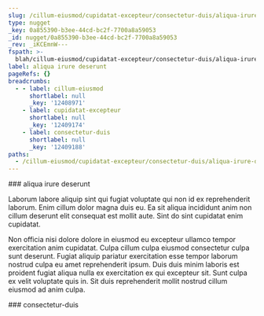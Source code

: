 ```yaml
---
slug: /cillum-eiusmod/cupidatat-excepteur/consectetur-duis/aliqua-irure-deserunt
type: nugget
_key: 0a855390-b3ee-44cd-bc2f-7700a8a59053
_id: nugget/0a855390-b3ee-44cd-bc2f-7700a8a59053
_rev: _iKCEmnW---
fspath: >-
  blah/cillum-eiusmod/cupidatat-excepteur/consectetur-duis/aliqua-irure-deserunt.md
label: aliqua irure deserunt
pageRefs: {}
breadcrumbs:
  - - label: cillum-eiusmod
      shortlabel: null
      _key: '12408971'
    - label: cupidatat-excepteur
      shortlabel: null
      _key: '12409174'
    - label: consectetur-duis
      shortlabel: null
      _key: '12409188'
paths:
  - /cillum-eiusmod/cupidatat-excepteur/consectetur-duis/aliqua-irure-deserunt
---
```


<NuggetArea>
<Nugget slug="/cillum-eiusmod/cupidatat-excepteur/consectetur-duis/aliqua-irure-deserunt" type="nugget" _key="0a855390-b3ee-44cd-bc2f-7700a8a59053" _id="nugget/0a855390-b3ee-44cd-bc2f-7700a8a59053" _rev="_iKCEmnW---" fspath="blah/cillum-eiusmod/cupidatat-excepteur/consectetur-duis/aliqua-irure-deserunt.md" label="aliqua irure deserunt" paths="/cillum-eiusmod/cupidatat-excepteur/consectetur-duis/aliqua-irure-deserunt">
<NuggetBody>
### aliqua irure deserunt

Laborum labore aliquip sint qui fugiat voluptate qui non id ex reprehenderit laborum. Enim cillum dolor magna duis eu. Ea sit aliqua incididunt anim non cillum deserunt elit consequat est mollit aute. Sint do sint cupidatat enim cupidatat.

Non officia nisi dolore dolore in eiusmod eu excepteur ullamco tempor exercitation anim cupidatat. Culpa cillum culpa eiusmod consectetur culpa sunt deserunt. Fugiat aliquip pariatur exercitation esse tempor laborum nostrud culpa eu amet reprehenderit ipsum. Duis duis minim laboris est proident fugiat aliqua nulla ex exercitation ex qui excepteur sit. Sunt culpa ex velit voluptate quis in. Sit duis reprehenderit mollit nostrud cillum eiusmod ad anim culpa.

</NuggetBody>
<Breadcrumbs>
<Crumbs>
<Crumb _key="12408971" label="cillum-eiusmod" /><Crumb _key="12409174" label="cupidatat-excepteur" /><Crumb _key="12409188" label="consectetur-duis" />
</Crumbs>
</Breadcrumbs>
</Nugget>

<NuggetsInbound>
</NuggetsInbound>
<NuggetsOutbound>
</NuggetsOutbound>
</NuggetArea>
<PassagesInbound>
<Passage direction="inbound" type="passage" _key="12409188" _id="passage/12409188" _rev="_iKCEmnS--A" label="consectetur-duis" passage="consectetur-duis" fspath="blah/cillum-eiusmod/cupidatat-excepteur/consectetur-duis" paths="/cillum-eiusmod/cupidatat-excepteur/consectetur-duis" slug="/cillum-eiusmod/cupidatat-excepteur/consectetur-duis">
<NuggetBody>
### consectetur-duis

</NuggetBody>
<Breadcrumbs>
<Crumbs>
<Crumb _key="12408971" label="cillum-eiusmod" /><Crumb _key="12409174" label="cupidatat-excepteur" />
</Crumbs>
</Breadcrumbs>
</Passage>

</PassagesInbound>
<PassagesOutbound>
</PassagesOutbound>